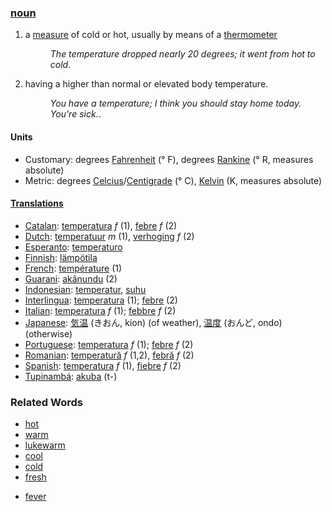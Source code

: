 === [[noun]] ===
#a [[measure]] of cold or hot, usually by means of a [[thermometer]]
#:''The temperature dropped nearly 20 degrees; it went from hot to cold''.
#having a higher than normal or elevated body temperature.
#:''You have a temperature; I think you should stay home today. You're sick.''.

====Units====
*Customary: degrees [[Fahrenheit]] (° F), degrees [[Rankine]] (° R, measures absolute)
*Metric: degrees [[Celcius]]/[[Centigrade]] (° C), [[Kelvin]] (K, measures absolute)

==== [[Translation]]s ====
*[[Catalan]]: [[temperatura]] ''f'' (1), [[febre]] ''f'' (2)
*[[Dutch]]: [[temperatuur]] ''m'' (1), [[verhoging]] ''f'' (2)
*[[Esperanto]]: [[temperaturo]]
*[[Finnish]]: [[lämpötila]]
*[[French]]: [[température]] (1)
*[[Guarani]]: [[akãnundu]] (2)
*[[Indonesian]]: [[temperatur]], [[suhu]]
*[[Interlingua]]: [[temperatura]] (1); [[febre]] (2)
*[[Italian]]: [[temperatura]] ''f'' (1); [[febbre]] ''f'' (2)
*[[Japanese]]: [[気温]] (きおん, kion) (of weather), [[温度]] (おんど, ondo) (otherwise)
*[[Portuguese]]: [[temperatura]] ''f'' (1); [[febre]] ''f'' (2)
*[[Romanian]]: [[temperatură]] ''f'' (1,2), [[febră]] ''f'' (2)
*[[Spanish]]: [[temperatura]] ''f'' (1), [[fiebre]] ''f'' (2)
*[[Tupinambá]]: [[akuba]] (t-)

===Related Words===

*[[hot]]
*[[warm]]
*[[lukewarm]]
*[[cool]]
*[[cold]]
*[[fresh]]

*[[fever]]